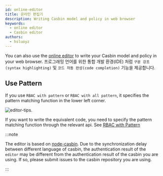 ```yaml
---
id: online-editor
title: 온라인 편집기
description: Writing Casbin model and policy in web browser
keywords:
  - online editor
  - Casbin editor
authors:
  - hsluoyz
---
```


You can also use the [online editor](/editor) to write your Casbin model and policy in your web browser. 프로그래밍 언어를 위한 통합 개발 환경(IDE) 처럼 `구문 강조(syntax highlighting)` 및 `코드 자동 완성(code completion)` 기능을 제공합니다.

## Use Pattern
If you use `RBAC with pattern` or `RBAC with all pattern`, it specifies the pattern matching function in the lower left corner.

![editor-tips](/img/editor-tips.png).

If you want to write the equivalent code, you need to specify the pattern matching function through the relevant api. See [RBAC with Pattern](/docs/rbac-with-pattern)

:::note

The editor is based on [node-casbin](https://github.com/casbin/node-casbin). Due to the synchronization delay between different language of casbin, the authentication result of the `editor` may be different from the authentication result of the casbin you are using. If so, please submit issues to the casbin repository you are using.

:::